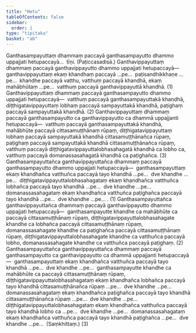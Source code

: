```yaml
---
title: "Hetu"
tableOfContents: false
sidebar:
  order: 1
type: "tipitaka"
basket: "ab"
---
```



<DynamicBreadcrumb />

<Division number="55">

<Paragraph number="1741">
Ganthasampayuttaṃ dhammaṃ paccayā ganthasampayutto dhammo uppajjati hetupaccayā…  tīṇi. (Paṭiccasadisā.)
</Paragraph>

<Paragraph number="1742">
Ganthavippayuttaṃ dhammaṃ paccayā ganthavippayutto dhammo uppajjati hetupaccayā—  ganthavippayuttaṃ ekaṃ khandhaṃ paccayā …pe…  paṭisandhikkhaṇe …pe…  khandhe paccayā vatthu, vatthuṃ paccayā khandhā, ekaṃ mahābhūtaṃ …pe…  vatthuṃ paccayā ganthavippayuttā khandhā. (1)
</Paragraph>

<Paragraph number="1743">
Ganthavippayuttaṃ dhammaṃ paccayā ganthasampayutto dhammo uppajjati hetupaccayā—  vatthuṃ paccayā ganthasampayuttakā khandhā, diṭṭhigatavippayuttaṃ lobhaṃ paccayā sampayuttakā khandhā, paṭighaṃ paccayā sampayuttakā khandhā. (2)
</Paragraph>

<Paragraph number="1744">
Ganthavippayuttaṃ dhammaṃ paccayā ganthasampayutto ca ganthavippayutto ca dhammā uppajjanti hetupaccayā—  vatthuṃ paccayā ganthasampayuttakā khandhā, mahābhūte paccayā cittasamuṭṭhānaṃ rūpaṃ, diṭṭhigatavippayuttaṃ lobhaṃ paccayā sampayuttakā khandhā cittasamuṭṭhānañca rūpaṃ, paṭighaṃ paccayā sampayuttakā khandhā cittasamuṭṭhānañca rūpaṃ, vatthuṃ paccayā diṭṭhigatavippayuttalobhasahagatā khandhā ca lobho ca, vatthuṃ paccayā domanassasahagatā khandhā ca paṭighañca. (3)
</Paragraph>

</Division>
<Division number="56">

<Paragraph number="1745">
Ganthasampayuttañca ganthavippayuttañca dhammaṃ paccayā ganthasampayutto dhammo uppajjati hetupaccayā—  ganthasampayuttaṃ ekaṃ khandhañca vatthuñca paccayā tayo khandhā …pe…  dve khandhe …pe…  diṭṭhigatavippayuttalobhasahagataṃ ekaṃ khandhañca vatthuñca lobhañca paccayā tayo khandhā …pe…  dve khandhe …pe…  domanassasahagataṃ ekaṃ khandhañca vatthuñca paṭighañca paccayā tayo khandhā …pe…  dve khandhe …pe… . (1)
</Paragraph>

<Paragraph number="1746">
Ganthasampayuttañca ganthavippayuttañca dhammaṃ paccayā ganthavippayutto dhammo uppajjati hetupaccayā—  ganthasampayutte khandhe ca mahābhūte ca paccayā cittasamuṭṭhānaṃ rūpaṃ, diṭṭhigatavippayuttalobhasahagate khandhe ca lobhañca paccayā cittasamuṭṭhānaṃ rūpaṃ, domanassasahagate khandhe ca paṭighañca paccayā cittasamuṭṭhānaṃ rūpaṃ, diṭṭhigatavippayuttalobhasahagate khandhe ca vatthuñca paccayā lobho, domanassasahagate khandhe ca vatthuñca paccayā paṭighaṃ. (2)
</Paragraph>

<Paragraph number="1747">
Ganthasampayuttañca ganthavippayuttañca dhammaṃ paccayā ganthasampayutto ca ganthavippayutto ca dhammā uppajjanti hetupaccayā—  ganthasampayuttaṃ ekaṃ khandhañca vatthuñca paccayā tayo khandhā …pe…  dve khandhe …pe…  ganthasampayutte khandhe ca mahābhūte ca paccayā cittasamuṭṭhānaṃ rūpaṃ, diṭṭhigatavippayuttalobhasahagataṃ ekaṃ khandhañca lobhañca paccayā tayo khandhā cittasamuṭṭhānañca rūpaṃ …pe…  dve khandhe …pe…  domanassasahagataṃ ekaṃ khandhañca paṭighañca paccayā tayo khandhā cittasamuṭṭhānañca rūpaṃ …pe…  dve khandhe …pe…  diṭṭhigatavippayuttalobhasahagataṃ ekaṃ khandhañca vatthuñca paccayā tayo khandhā lobho ca …pe…  dve khandhe …pe…  domanassasahagataṃ ekaṃ khandhañca vatthuñca paccayā tayo khandhā paṭighañca …pe…  dve khandhe …pe…  (Saṃkhittaṃ.) (3)
</Paragraph>
</Division>
